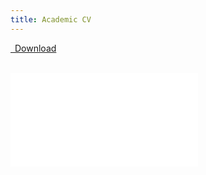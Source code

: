 ```yaml
---
title: Academic CV
---
```


<p class="text-center">
  <a class="btn btn-primary btn-lg cv-download" href="/assets/documents/cv.pdf" target="_blank">
    <i class="fa-solid fa-file-arrow-down"></i>&ensp;Download
  </a></br></br>
</p>

<div class="embed-container">
  <iframe src="/assets/documents/cv.pdf" style="border: 0.5px"></iframe>
</div>

